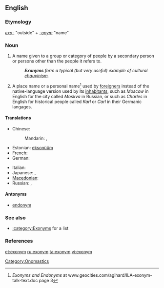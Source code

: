 ==English==

===Etymology===
''[[exo-]]'' "outside" + ''[[-onym]]'' "name"

===Noun===
{{wikipedia}}
{{en-noun}}

# A name given to a group or category of people by a secondary person or persons other than the people it refers to. 
#: '''''Exonyms''' form a typical (but very useful) example of cultural [[chauvinism]].''
# A place name or a personal name<ref>''Exonyms and Endonyms'' at www.geocities.com/agihard/ILA-exonym-talk-text.doc page 3</ref> used by [[foreigner]]s instead of the native-language version used by its [[inhabitants]], such as ''Moscow'' in English for the city called ''Moskva'' in Russian, or such as ''Charles'' in English for historical people called ''Karl'' or ''Carl'' in their Germanic langages.

====Translations====
{{trans-top|a name given to a group or category of people or historical persons by a secondary person or persons other than the people to whom it refers}}
* Chinese:
*: Mandarin: {{t|cmn|外來地名|sc=Hani}},  {{t|cmn|外来地名|tr=wàilái dìmíng|sc=Hani}}
* Estonian: [[eksonüüm]]
* French: {{t+|fr|exonyme|m}}
* German: {{t+|de|Exonym|n}}
{{trans-mid}}
* Italian: {{t-|it|esonimo|m}}
* Japanese: {{t|ja|外名|tr=がいめい, gaimei}},  {{t|ja|エクソニム|tr=ekusonimu}}
* [[Macedonian]]: {{t|mk|егзоним|m|tr=egzoním}}
* Russian: {{t|ru|экзоним|m|tr=ekzónim}},  {{t|ru|иноназвание|n|tr=inonazvánije}}
{{trans-bottom}}

====Antonyms====
* [[endonym]]

===See also===
* [[:category:Exonyms]] for a list
===References===
<references/>
[[Category:Onomastics]]

[[et:exonym]]
[[ru:exonym]]
[[ta:exonym]]
[[vi:exonym]]